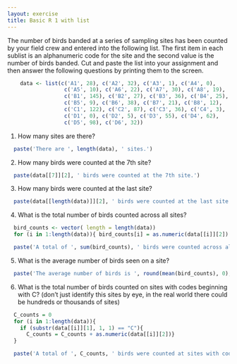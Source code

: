 ```yaml
---
layout: exercise
title: Basic R 1 with list
---
```


The number of birds banded at a series of sampling sites has been counted by
your field crew and entered into the following list. The first item in each
sublist is an alphanumeric code for the site and the second value is the number
of birds banded. Cut and paste the list into your assignment and then answer the
following questions by printing them to the screen.

```r
    data <- list(c('A1', 28), c('A2', 32), c('A3', 1), c('A4', 0),
                  c('A5', 10), c('A6', 22), c('A7', 30), c('A8', 19),
			      c('B1', 145), c('B2', 27), c('B3', 36), c('B4', 25),
			      c('B5', 9), c('B6', 38), c('B7', 21), c('B8', 12),
			      c('C1', 122), c('C2', 87), c('C3', 36), c('C4', 3),
			      c('D1', 0), c('D2', 5), c('D3', 55), c('D4', 62),
			      c('D5', 98), c('D6', 32))
```

1.  How many sites are there?
```r
  paste('There are ', length(data), ' sites.')
```

2.  How many birds were counted at the 7th site?
```r
  paste(data[[7]][2], ' birds were counted at the 7th site.')
```

3.  How many birds were counted at the last site?
```r
  paste(data[[length(data)]][2], ' birds were counted at the last site.')
```

4.  What is the total number of birds counted across all sites?
```r
  bird_counts <- vector( length = length(data))
  for (i in 1:length(data)){ bird_counts[i] = as.numeric(data[[i]][2]) }

  paste('A total of ', sum(bird_counts), ' birds were counted across all sites.')
```

5.  What is the average number of birds seen on a site?
```r
  paste('The average number of birds is ', round(mean(bird_counts), 0), ' per site.')
```

6.  What is the total number of birds counted on sites with codes
    beginning with C? (don't just identify this sites by eye, in the
    real world there could be hundreds or thousands of sites)

```r
  C_counts = 0
  for (i in 1:length(data)){
    if (substr(data[[i]][1], 1, 1) == "C"){
      C_counts = C_counts + as.numeric(data[[i]][2])}
  }

  paste('A total of ', C_counts, ' birds were counted at sites with codes beginning with C.')
```
